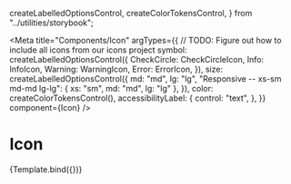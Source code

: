   createLabelledOptionsControl,
  createColorTokensControl,
} from "../utilities/storybook";

<Meta
  title="Components/Icon"
  argTypes={{
    // TODO: Figure out how to include all icons from our icons project
    symbol: createLabelledOptionsControl({
      CheckCircle: CheckCircleIcon,
      Info: InfoIcon,
      Warning: WarningIcon,
      Error: ErrorIcon,
    }),
    size: createLabelledOptionsControl({
      md: "md",
      lg: "lg",
      "Responsive -- xs-sm md-md lg-lg": { xs: "sm", md: "md", lg: "lg" },
    }),
    color: createColorTokensControl(),
    accessibilityLabel: {
      control: "text",
    },
  }}
  component={Icon}
/>


# Icon

<Canvas>
  <Story
    name="Default"
    args={{
      symbol: CheckCircleIcon,
    }}
  >
    {Template.bind({})}
  </Story>
</Canvas>

<ArgsTable story="Default" />
